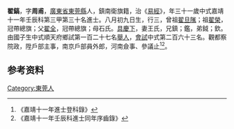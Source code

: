 {{明清人物信息框
| 姓名 = 翟鎬
| 原名 =
| 圖片名稱= 
| 圖片大小 =
| 圖片說明 = 
| 最高職務 =
| 國家 = 大明 
| 爵位 =
| 籍貫 = [[廣東省|廣東省]][[東莞縣|東莞縣]]
| 族裔 = 
| 旗籍 = 
| 字號 = 
| 諡號 =
| 出生日期 = 八月初九日
| 出生地點 =
| 逝世日期 = 
| 逝世地點 =
| 墓葬 =
| 配偶 = 王氏
| 親屬 = 曾祖[[翟旦隲|翟旦隲]]，祖[[翟榮|翟榮]]，父[[翟全|翟全]]，母石氏
| 出身 =
* 嘉靖十一年壬辰科進士
| 經歷 =
| 著作 =  
*
*
*
}}
'''翟鎬'''{{BD|1502年||1561年||}}，字'''周甫'''，[[廣東省|廣東省]][[東莞縣|東莞縣]]人，鎮南衛旗籍，治《[[易經|易經]]》，年三十一歲中式嘉靖十一年壬辰科第三甲第三十名進士。八月初九日生，行三，曾祖[[翟旦隲|翟旦隲]]；祖[[翟榮|翟榮]]，冠帶總旗；父[[翟全|翟全]]，冠帶總旗；母石氏。[[具慶下|具慶下]]，妻王氏，兄鎮；鑑，弟鉞；欽。由國子生中式順天府鄉試第一百二十七名[[舉人|舉人]]，[[會試|會試]]中式第二百六十三名。觀都察院政，陞戶部主事，南京戶部員外郎，河南僉事、參議止<ref>《嘉靖十一年進士登科錄》</ref><ref>《嘉靖十一年壬辰科進士同年序齒錄》</ref>。

== 参考资料 ==
{{reflist}}

{{嘉靖十一年壬辰科殿试金榜}}

{{Authority control}}
{{DEFAULTSORT:}}
[[Category:東莞人|Category:東莞人]]


{{明朝人物小作品}}
